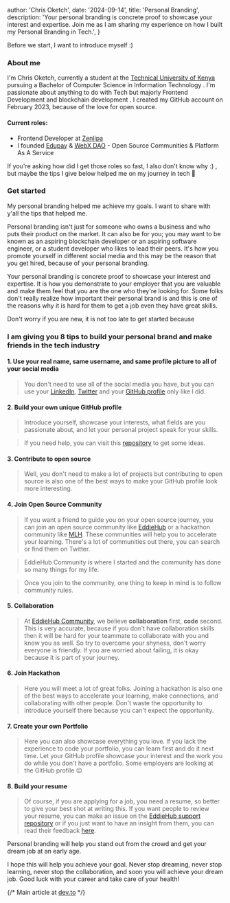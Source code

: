 
  author: 'Chris Oketch',
  date: '2024-09-14',
  title: 'Personal Branding',
  description:
    'Your personal branding is concrete proof to showcase your interest and expertise. Join me as I am sharing my experience on how I built my Personal Branding in Tech.',
}



Before we start, I want to introduce myself :)

### About me

I'm Chris Oketch, currently a student at the [Technical University of Kenya](https://www.tuk.ac.ke/) pursuing a Bachelor of Computer Science in Information Technology . I'm passionate about anything to do with Tech but majorly Frontend Development and blockchain development . I created my GitHub account on February 2023, because of the love for open source.

#### Current roles:
- Frontend Developer at [Zenlipa](https://zenlipa.co.ke/)
- I founded [Edupay](https://github.com/Edupay/) & [WebX DAO](https://github.com/WebXDAO) - Open Source Communities & Platform As A Service

If you're asking how did I get those roles so fast, I also don't know why :) , but maybe the tips I give below helped me on my journey in tech 🚀 

### Get started

My personal branding helped me achieve my goals. I want to share with y'all the tips that helped me.

Personal branding isn't just for someone who owns a business and who puts their product on the market. It can also be for you; you may want to be known as an aspiring blockchain developer or an aspiring software engineer, or a student developer who likes to lead their peers. It's how you promote yourself in different social media and this may be the reason that you get hired, because of your personal branding.

Your personal branding is concrete proof to showcase your interest and expertise. It is how you demonstrate to your employer that you are valuable and make them feel that you are the one who they're looking for. Some folks don't really realize how important their personal brand is and this is one of the reasons why it is hard for them to get a job even they have great skills.

Don't worry if you are new, it is not too late to get started because

### I am giving you 8 tips to build your personal brand and make friends in the tech industry

#### 1. Use your real name, same username, and same profile picture to all of your social media
> You don't need to use all of the social media you have, but you can use your [LinkedIn](https://www.linkedin.com/in/chrisoketch/), [Twitter](https://twitter.com/_ChrisOketch) and your [GitHub profile](https://github.com/Thedongraphix) only like I did.

#### 2. Build your own unique GitHub profile 
> Introduce yourself, showcase your interests, what fields are you passionate about, and let your personal project speak for your skills. 

> If you need help, you can visit this [repository](https://github.com/SurPathHub/github-profile-ph#github-profiles) to get some ideas.

#### 3. Contribute to open source
> Well, you don't need to make a lot of projects but contributing to open source is also one of the best ways to make your GitHub profile look more interesting.

#### 4. Join Open Source Community
> If you want a friend to guide you on your open source journey, you can join an open source community like [EddieHub](eddiehub.org) or a hackathon community like [MLH](https://base.org/). These communities will help you to accelerate your learning. There's a lot of communities out there, you can search or find them on Twitter.

> EddieHub Community is where I started and the community has done so many things for my life. 

> Once you join to the community, one thing to keep in mind is to follow community rules. 

#### 5. Collaboration
> At [EddieHub Community](https://www.eddiehub.org/), we believe **collaboration** first, **code** second. This is very accurate, because if you don't have collaboration skills then it will be hard for your teammate to collaborate with you and know you as well. So try to overcome your shyness, don't worry everyone is friendly. If you are worried about failing, it is okay because it is part of your journey.

#### 6. Join Hackathon 
> Here you will meet a lot of great folks. Joining a hackathon is also one of the best ways to accelerate your learning, make connections, and collaborating with other people. Don't waste the opportunity to introduce yourself there because you can't expect the opportunity. 

#### 7. Create your own Portfolio
> Here you can also showcase everything you love. If you lack the experience to code your portfolio, you can learn first and do it next time. Let your GitHub profile showcase your interest and the work you do while you don't have a portfolio. Some employers are looking at the GitHub profile :wink: 

#### 8. Build your resume
> Of course, if you are applying for a job, you need a resume, so better to give your best shot at writing this. If you want people to review your resume, you can make an issue on the [EddieHub support repository](https://github.com/EddieHubCommunity/support/issues) or if you just want to have an insight from them, you can read their feedback [here](https://github.com/EddieHubCommunity/support/issues?q=is%3Aissue+is%3Aclosed+resume+label%3A%22live+stream+review%22).

Personal branding will help you stand out from the crowd and get your dream job at an early age.

I hope this will help you achieve your goal. Never stop dreaming, never stop learning, never stop the collaboration, and soon you will achieve your dream job. Good luck with your career and take care of your health!

{/* Main article at [dev.to](https://dev.to/vinzvinci/helping-you-to-build-your-personal-brand-in-tech-35df) */}